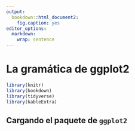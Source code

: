 ```yaml
---
output:
  bookdown::html_document2:
    fig.caption: yes
editor_options: 
  markdown: 
    wrap: sentence
---
```


# La gramática de ggplot2
```r
library(knitr)
library(bookdown)
library(tidyverse)
library(kableExtra)
```

## Cargando el paquete de `ggplot2`
